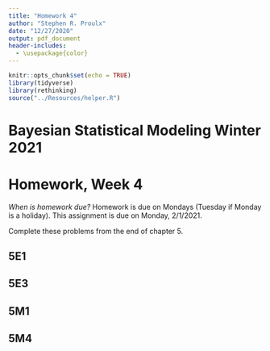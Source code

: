 ```yaml
---
title: "Homework 4"
author: "Stephen R. Proulx"
date: "12/27/2020"
output: pdf_document
header-includes:
  - \usepackage{color}
---
```


```r
knitr::opts_chunk$set(echo = TRUE)
library(tidyverse)
library(rethinking)
source("../Resources/helper.R")
```
# Bayesian Statistical Modeling Winter 2021
# Homework, Week 4

*When is homework due?* Homework is due on Mondays (Tuesday if Monday is a holiday). This assignment is due on Monday, 2/1/2021. 


Complete these problems from the end of chapter 5.

## 5E1

## 5E3

## 5M1

## 5M4

